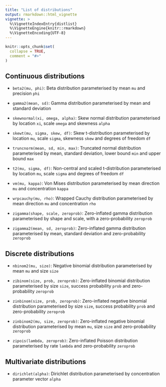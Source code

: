 ```yaml
---
title: "List of distributions"
output: rmarkdown::html_vignette
vignette: >
  %\VignetteIndexEntry{distlist}
  %\VignetteEngine{knitr::rmarkdown}
  %\VignetteEncoding{UTF-8}
---
```


```r
knitr::opts_chunk$set(
  collapse = TRUE,
  comment = "#>"
)
```

## Continuous distributions

* `beta2(mu, phi)`: Beta distribution parameterised by mean `mu` and precision `phi`

* `gamma2(mean, sd)`: Gamma distribution parameterised by mean and standard deviation

* `skewnormal(xi, omega, alpha)`: Skew normal distribution parameterised by location `xi`, scale `omega` and skewness `alpha`

* `skewt(mu, sigma, skew, df)`: Skew t-distribution parameterised by location `mu`, scale `sigma`, skewness `skew` and degrees of freedom `df`

* `truncnorm(mean, sd, min, max)`: Truncated normal distribution parameterised by mean, standard deviation, lower bound `min` and upper bound `max`

* `t2(mu, sigma, df)`: Non-central and scaled t-distribution parameterised by location `mu`, scale `sigma` and degrees of freedom `df`

* `vm(mu, kappa)`: Von Mises distribution parameterised by mean direction `mu` and concentration `kappa`

* `wrpcauchy(mu, rho)`: Wrapped Cauchy distribution parameterised by mean direction `mu` and concentration `rho`

* `zigamma(shape, scale, zeroprob)`: Zero-inflated gamma distribution parameterised by shape and scale, with a zero-probability `zeroprob`

* `zigamma2(mean, sd, zeroprob)`: Zero-inflated gamma distribution parameterised by mean, standard deviation and zero-probability `zeroprob`


## Discrete distributions

* `nbinom2(mu, size)`: Negative binomial distribution parameterised by mean `mu` and size `size`

* `zibinom(size, prob, zeroprob)`: Zero-inflated binomial distribution parameterised by size `size`, success probability `prob` and zero-probability `zeroprob`

* `zinbinom(size, prob, zeroprob)`: Zero-inflated negative binomial distribution parameterised by size `size`, success probability `prob` and zero-probability `zeroprob`

* `zinbinom2(mu, size, zeroprob)`: Zero-inflated negative binomial distribution parameterised by mean `mu`, size `size` and zero-probability `zeroprob`

* `zipois(lambda, zeroprob)`: Zero-inflated Poisson distribution parameterised by rate `lambda` and zero-probability `zeroprob`

## Multivariate distributions

* `dirichlet(alpha)`: Dirichlet distribution parameterised by concentration parameter vector `alpha`
